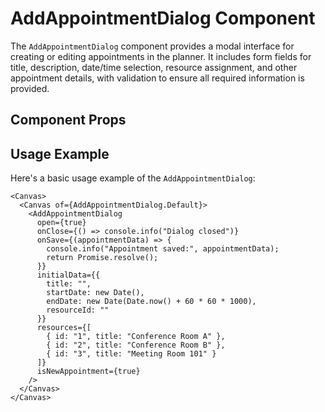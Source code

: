 

<Meta of={AddAppointmentDialog} />

# AddAppointmentDialog Component

The `AddAppointmentDialog` component provides a modal interface for creating or editing appointments in the planner. It includes form fields for title, description, date/time selection, resource assignment, and other appointment details, with validation to ensure all required information is provided.

## Component Props

<Canvas of={AddAppointmentDialog.Default} />

<Controls />

## Usage Example

Here's a basic usage example of the `AddAppointmentDialog`:

```tsx
<Canvas>
  <Canvas of={AddAppointmentDialog.Default}>
    <AddAppointmentDialog
      open={true}
      onClose={() => console.info("Dialog closed")}
      onSave={(appointmentData) => {
        console.info("Appointment saved:", appointmentData);
        return Promise.resolve();
      }}
      initialData={{
        title: "",
        startDate: new Date(),
        endDate: new Date(Date.now() + 60 * 60 * 1000),
        resourceId: ""
      }}
      resources={[
        { id: "1", title: "Conference Room A" },
        { id: "2", title: "Conference Room B" },
        { id: "3", title: "Meeting Room 101" }
      ]}
      isNewAppointment={true}
    />
  </Canvas>
</Canvas>
``` 